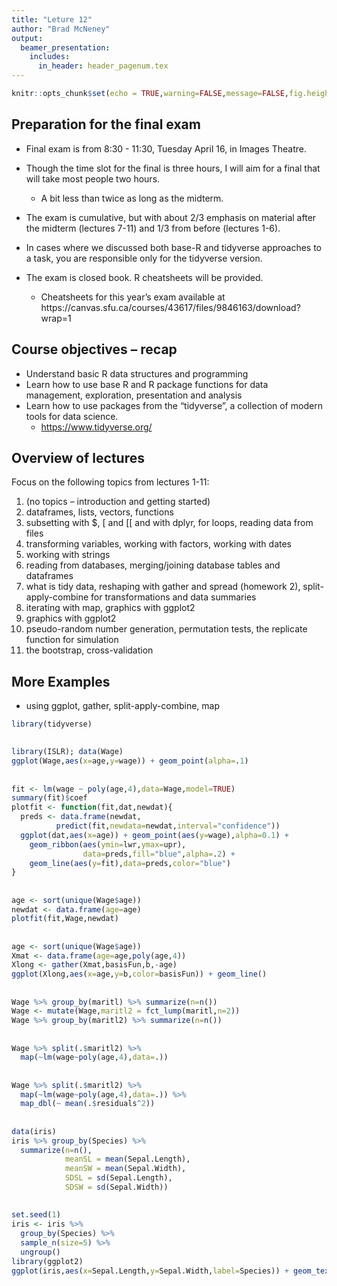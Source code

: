 ```yaml
---
title: "Leture 12"
author: "Brad McNeney"
output: 
  beamer_presentation:
    includes:
      in_header: header_pagenum.tex
---
```


```r
knitr::opts_chunk$set(echo = TRUE,warning=FALSE,message=FALSE,fig.height=3,fig.width=5)
```

## Preparation for the final exam

* Final exam is from 8:30 - 11:30, Tuesday April 16,
in Images Theatre.

* Though the time slot for the final is three hours, I 
will aim for a final that will take most people two hours.
    * A bit less than twice as long as the midterm.

* The exam is cumulative, but with about 2/3 emphasis on 
material after the midterm (lectures 7-11) and 1/3 from before
(lectures 1-6).

* In cases where we discussed both base-R and tidyverse approaches
to a task, you are responsible only for the tidyverse version.

* The exam is closed book. R cheatsheets will be provided.
    * Cheatsheets for this year's exam available at
    https://canvas.sfu.ca/courses/43617/files/9846163/download?wrap=1
    
## Course objectives -- recap

- Understand basic R data structures and programming
- Learn how to use base R and R package functions for data management, exploration, presentation and analysis
- Learn how to use packages from the "tidyverse", a collection of modern tools for data science.
    * <https://www.tidyverse.org/>

## Overview of lectures

Focus on the following topics from lectures 1-11:

1. (no topics -- introduction and getting started)
2. dataframes, lists, vectors, functions
3. subsetting with $, [ and [[ and with dplyr, for loops, reading data from files
4. transforming variables, working with factors, working with dates
5. working with strings
6. reading from databases, merging/joining database tables and dataframes
7. what is tidy data, reshaping with gather and spread (homework 2), split-apply-combine for transformations and data summaries
8. iterating with map, graphics with ggplot2
9. graphics with ggplot2
10. pseudo-random number generation, permutation tests,
the replicate function for simulation
11. the bootstrap, cross-validation

## More Examples 

* using ggplot, gather, split-apply-combine, map

```r
library(tidyverse)
```

##

\scriptsize

```r
library(ISLR); data(Wage)
ggplot(Wage,aes(x=age,y=wage)) + geom_point(alpha=.1)
```

##

\scriptsize

```r
fit <- lm(wage ~ poly(age,4),data=Wage,model=TRUE)
summary(fit)$coef
plotfit <- function(fit,dat,newdat){
  preds <- data.frame(newdat,
          predict(fit,newdata=newdat,interval="confidence"))
  ggplot(dat,aes(x=age)) + geom_point(aes(y=wage),alpha=0.1) +
    geom_ribbon(aes(ymin=lwr,ymax=upr),
                data=preds,fill="blue",alpha=.2) + 
    geom_line(aes(y=fit),data=preds,color="blue")
}
```

##

\scriptsize

```r
age <- sort(unique(Wage$age)) 
newdat <- data.frame(age=age)
plotfit(fit,Wage,newdat)
```


##

\scriptsize

```r
age <- sort(unique(Wage$age))
Xmat <- data.frame(age=age,poly(age,4))
Xlong <- gather(Xmat,basisFun,b,-age) 
ggplot(Xlong,aes(x=age,y=b,color=basisFun)) + geom_line()
```

##

\scriptsize

```r
Wage %>% group_by(maritl) %>% summarize(n=n())
Wage <- mutate(Wage,maritl2 = fct_lump(maritl,n=2))
Wage %>% group_by(maritl2) %>% summarize(n=n())
```

##

\scriptsize

```r
Wage %>% split(.$maritl2) %>%
  map(~lm(wage~poly(age,4),data=.)) 
```

##

\scriptsize

```r
Wage %>% split(.$maritl2) %>%
  map(~lm(wage~poly(age,4),data=.)) %>%
  map_dbl(~ mean(.$residuals^2))
```

##

\scriptsize

```r
data(iris)
iris %>% group_by(Species) %>%
  summarize(n=n(),
            meanSL = mean(Sepal.Length),
            meanSW = mean(Sepal.Width),
            SDSL = sd(Sepal.Length),
            SDSW = sd(Sepal.Width))
```

##

\scriptsize

```r
set.seed(1)
iris <- iris %>% 
  group_by(Species) %>%
  sample_n(size=5) %>%
  ungroup() 
library(ggplot2)
ggplot(iris,aes(x=Sepal.Length,y=Sepal.Width,label=Species)) + geom_text()
```
